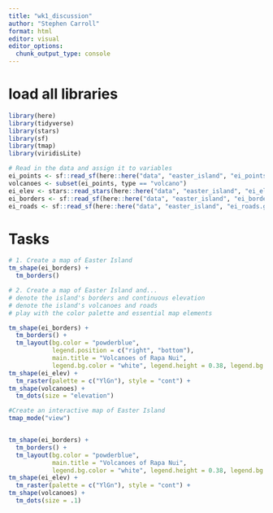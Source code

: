 ```yaml
---
title: "wk1_discussion"
author: "Stephen Carroll"
format: html
editor: visual
editor_options: 
  chunk_output_type: console
---
```


# load all libraries
```r
library(here)
library(tidyverse)
library(stars)
library(sf)
library(tmap)
library(viridisLite)
```

```r
# Read in the data and assign it to variables
ei_points <- sf::read_sf(here::here("data", "easter_island", "ei_points.gpkg"))
volcanoes <- subset(ei_points, type == "volcano")
ei_elev <- stars::read_stars(here::here("data", "easter_island", "ei_elev.tif"))
ei_borders <- sf::read_sf(here::here("data", "easter_island", "ei_border.gpkg"))
ei_roads <- sf::read_sf(here::here("data", "easter_island", "ei_roads.gpkg"))
```

# Tasks
```r
# 1. Create a map of Easter Island
tm_shape(ei_borders) +
  tm_borders()
```

```r
# 2. Create a map of Easter Island and...
# denote the island's borders and continuous elevation
# denote the island's volcanoes and roads
# play with the color palette and essential map elements

tm_shape(ei_borders) +
  tm_borders() +
  tm_layout(bg.color = "powderblue",
            legend.position = c("right", "bottom"),
            main.title = "Volcanoes of Rapa Nui",
            legend.bg.color = "white", legend.height = 0.38, legend.bg.alpha = .3) +
tm_shape(ei_elev) +
  tm_raster(palette = c("YlGn"), style = "cont") +
tm_shape(volcanoes) +
  tm_dots(size = "elevation")
```


```r
#Create an interactive map of Easter Island
tmap_mode("view")


tm_shape(ei_borders) +
  tm_borders() +
  tm_layout(bg.color = "powderblue",
            main.title = "Volcanoes of Rapa Nui",
            legend.bg.color = "white", legend.height = 0.38, legend.bg.alpha = .3) +
tm_shape(ei_elev) +
  tm_raster(palette = c("YlGn"), style = "cont") +
tm_shape(volcanoes) +
  tm_dots(size = .1)

```


